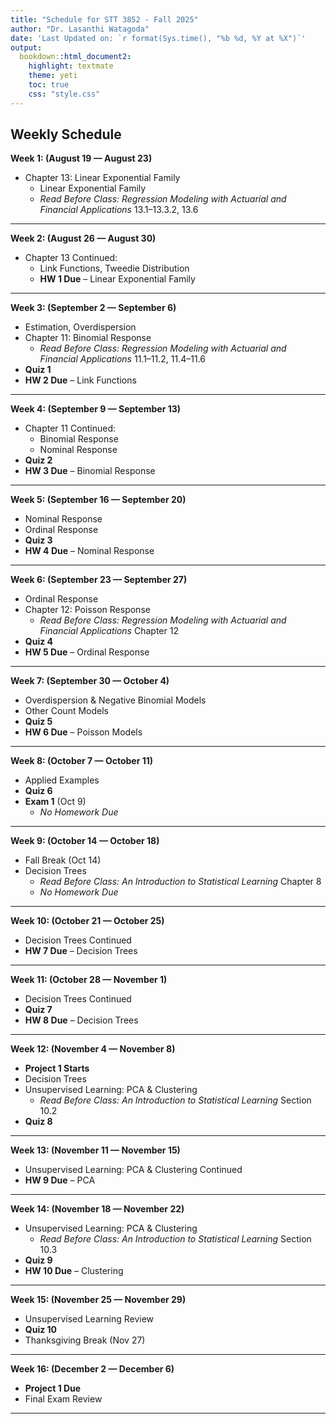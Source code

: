```yaml
---
title: "Schedule for STT 3852 - Fall 2025"
author: "Dr. Lasanthi Watagoda"
date: 'Last Updated on: `r format(Sys.time(), "%b %d, %Y at %X")`'
output: 
  bookdown::html_document2: 
    highlight: textmate
    theme: yeti
    toc: true
    css: "style.css"
---
```



## Weekly Schedule

**Week 1: (August 19 — August 23)**

* Chapter 13: Linear Exponential Family  
  * Linear Exponential Family  
  * *Read Before Class:* _Regression Modeling with Actuarial and Financial Applications_ 13.1–13.3.2, 13.6

***

**Week 2: (August 26 — August 30)**

* Chapter 13 Continued:  
  * Link Functions, Tweedie Distribution  
  * **HW 1 Due** – Linear Exponential Family

***

**Week 3: (September 2 — September 6)**

* Estimation, Overdispersion  
* Chapter 11: Binomial Response  
  * *Read Before Class:* _Regression Modeling with Actuarial and Financial Applications_ 11.1–11.2, 11.4–11.6  
* **Quiz 1**  
* **HW 2 Due** – Link Functions

***

**Week 4: (September 9 — September 13)**

* Chapter 11 Continued:  
  * Binomial Response  
  * Nominal Response  
* **Quiz 2**  
* **HW 3 Due** – Binomial Response

***

**Week 5: (September 16 — September 20)**

* Nominal Response  
* Ordinal Response  
* **Quiz 3**  
* **HW 4 Due** – Nominal Response

***

**Week 6: (September 23 — September 27)**

* Ordinal Response  
* Chapter 12: Poisson Response  
  * *Read Before Class:* _Regression Modeling with Actuarial and Financial Applications_ Chapter 12  
* **Quiz 4**  
* **HW 5 Due** – Ordinal Response

***

**Week 7: (September 30 — October 4)**

* Overdispersion & Negative Binomial Models  
* Other Count Models  
* **Quiz 5**  
* **HW 6 Due** – Poisson Models

***

**Week 8: (October 7 — October 11)**

* Applied Examples  
* **Quiz 6**  
* **Exam 1** (Oct 9)  
  * *No Homework Due*

***

**Week 9: (October 14 — October 18)**

* Fall Break (Oct 14)  
* Decision Trees  
  * *Read Before Class:* _An Introduction to Statistical Learning_ Chapter 8  
  * *No Homework Due*

***

**Week 10: (October 21 — October 25)**

* Decision Trees Continued  
* **HW 7 Due** – Decision Trees

***

**Week 11: (October 28 — November 1)**

* Decision Trees Continued  
* **Quiz 7**  
* **HW 8 Due** – Decision Trees

***

**Week 12: (November 4 — November 8)**

* **Project 1 Starts**  
* Decision Trees  
* Unsupervised Learning: PCA & Clustering  
  * *Read Before Class:* _An Introduction to Statistical Learning_ Section 10.2  
* **Quiz 8**

***

**Week 13: (November 11 — November 15)**

* Unsupervised Learning: PCA & Clustering Continued  
* **HW 9 Due** – PCA

***

**Week 14: (November 18 — November 22)**

* Unsupervised Learning: PCA & Clustering  
  * *Read Before Class:* _An Introduction to Statistical Learning_ Section 10.3  
* **Quiz 9**  
* **HW 10 Due** – Clustering

***

**Week 15: (November 25 — November 29)**

* Unsupervised Learning Review  
* **Quiz 10**  
* Thanksgiving Break (Nov 27)

***

**Week 16: (December 2 — December 6)**

* **Project 1 Due**  
* Final Exam Review

***
